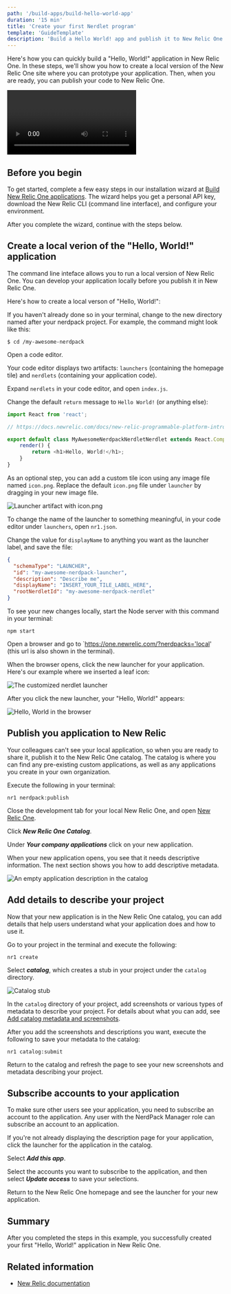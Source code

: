 ```yaml
---
path: '/build-apps/build-hello-world-app'
duration: '15 min'
title: 'Create your first Nerdlet program'
template: 'GuideTemplate'
description: 'Build a Hello World! app and publish it to New Relic One'
---
```

<Intro>

Here's how you can quickly build a "Hello, World!" application in New Relic One. In these steps, we'll show you how to create a local version of the New Relic One site where you can prototype your application. Then, when you are ready, you can publish your code to New Relic One.

<Video id="ZagZfNQYJEU" type="youtube"/>


</Intro>

## Before you begin

To get started, complete a few easy steps in our installation wizard at [Build New Relic One applications](https://one.newrelic.com/launcher/developer-center.launcher?pane=eyJuZXJkbGV0SWQiOiJkZXZlbG9wZXItY2VudGVyLmRldmVsb3Blci1jZW50ZXIifQ==). The wizard helps you get a personal API key, download the New Relic CLI (command line interface), and configure your environment.

After you complete the wizard, continue with the steps below.


## Create a local verion of the "Hello, World!" application

The command line inteface allows you to run a local version of New Relic One. You can develop your application locally before you publish it in New Relic One.

Here's how to create a local verson of "Hello, World!":

<Steps>

  <Step>

  If you haven't already done so in your terminal, change to the new directory named after your nerdpack project. For example, the command might look like this:

  ```
  $ cd /my-awesome-nerdpack
  ```
  </Step>

  <Step>

  Open a code editor.

  <Important>Your code editor displays two artifacts: `launchers` (containing the homepage tile) and `nerdlets` (containing your application code).</Important>

  </Step>

  <Step>

  Expand `nerdlets` in your code editor, and open `index.js`.

  </Step>

  <Step>

  Change the default `return` message to `Hello World!` (or anything else):

  ```js
  import React from 'react';
  
  // https://docs.newrelic.com/docs/new-relic-programmable-platform-introduction

  export default class MyAwesomeNerdpackNerdletNerdlet extends React.Component {
      render() {
          return <h1>Hello, World!</h1>;
      }
  }
  ```

  </Step>

  <Step>

  As an optional step, you can add a custom tile icon using any image file named `icon.png`. Replace the default `icon.png` file under `launcher` by dragging in your new image file.

  ![Launcher artifact with icon.png](../images/create-hello-world/custom-tile.png)

  </Step>

  <Step>
  
  To change the name of the launcher to something meaningful, in your code editor under `launchers`, open `nr1.json`.
    
  </Step>  
    
  <Step>

  Change the value for `displayName` to anything you want as the launcher label, and save the file:  

  ```json
  {
    "schemaType": "LAUNCHER",
    "id": "my-awesome-nerdpack-launcher",
    "description": "Describe me",
    "displayName": "INSERT_YOUR_TILE_LABEL_HERE",
    "rootNerdletId": "my-awesome-nerdpack-nerdlet"
}
```

  </Step>

  <Step>

  To see your new changes locally, start the Node server with this command in your terminal:

  ```
  npm start
  ```
  </Step>

  <Step>

  Open a browser and go to `https://one.newrelic.com/?nerdpacks='local' (this url is also shown in the terminal).

  </Step>

  <Step>

  When the browser opens, click the new launcher for your application. Here's our example where we inserted a leaf icon:

  ![The customized nerdlet launcher](../images/create-hello-world/hello-world-launcher.png)

  </Step>

  </Steps>

  After you click the new launcher, your "Hello, World!" appears:

  ![Hello, World in the browser](../images/create-hello-world/hello-world-output-local.png)

## Publish you application to New Relic

Your colleagues can't see your local application, so when you are ready to share it, publish it to the New Relic One catalog. The catalog is where you can find any pre-existing custom applications, as well as any applications you create in your own organization. 

<Steps>

  <Step>

  Execute the following in your terminal:

  ```
  nr1 nerdpack:publish
  ```
  </Step>

  <Step>
  
  Close the development tab for your local New Relic One, and open [New Relic One](https://one.newrelic.com).
  
  </Step>

  <Step>

  Click ***New Relic One Catalog***.

  </Step>

  <Step>

  Under ***Your company applications*** click on your new application.

  </Step>

</Steps>

  When your new application opens, you see that it needs descriptive information. The next section shows you how to add descriptive metadata.

  ![An empty application description in the catalog](../images/create-hello-world/catalog-description-empty.png)

## Add details to describe your project

Now that your new application is in the New Relic One catalog, you can add details that help users understand what your application does and how to use it.

<Steps>

  <Step>

  Go to your project in the terminal and execute the following:  

  ```
  nr1 create
  ```

  </Step>

  <Step>

  Select ***catalog***, which creates a stub in your project under the `catalog` directory.

  ![Catalog stub](../images/create-hello-world/new-catalog-stub.png)

  </Step>

  <Step>

  In the `catalog` directory of your project, add screenshots or various types of metadata to describe your project. For details about what you can add, see [Add catalog metadata and screenshots](https://docs.newrelic.com/docs/new-relic-one/use-new-relic-one/build-new-relic-one/discover-manage-applications-new-relic-one-catalog#clamshell-2).

  </Step>

  <Step>

  After you add the screenshots and descriptions you want, execute the following to save your metadata to the catalog:

  ```
  nr1 catalog:submit
  ```

  </Step>

  <Step>

  Return to the catalog and refresh the page to see your new screenshots and metadata describing your project.

  </Step>

</Steps>


## Subscribe accounts to your application

To make sure other users see your application, you need to subscribe an account to the application. Any user with the NerdPack Manager role can subscribe an account to an application.

<Steps>
  
  <Step>

  If you're not already displaying the description page for your application, click the launcher for the application in the catalog.

  </Step>

  <Step>

  Select ***Add this app***.

  </Step>

  <Step>

  Select the accounts you want to subscribe to the application, and then select ***Update access*** to save your selections.

  </Step>

</Steps>

Return to the New Relic One homepage and see the launcher for your new application.

## Summary

After you completed the steps in this example, you successfully created your first "Hello, World!" application in New Relic One.

## Related information

- [New Relic documentation](https://docs.newrelic.com/docs/new-relic-one/use-new-relic-one/build-new-relic-one/new-relic-one-build-your-own-custom-new-relic-one-application)
